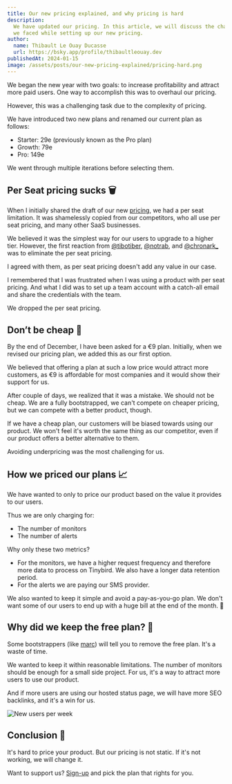 ```yaml
---
title: Our new pricing explained, and why pricing is hard
description:
  We have updated our pricing. In this article, we will discuss the challenges
  we faced while setting up our new pricing.
author:
  name: Thibault Le Ouay Ducasse
  url: https://bsky.app/profile/thibaultleouay.dev
publishedAt: 2024-01-15
image: /assets/posts/our-new-pricing-explained/pricing-hard.png
---
```


We began the new year with two goals: to increase profitability and attract more
paid users. One way to accomplish this was to overhaul our pricing.

However, this was a challenging task due to the complexity of pricing.

We have introduced two new plans and renamed our current plan as follows:

- Starter: 29e (previously known as the Pro plan)
- Growth: 79e
- Pro: 149e

We went through multiple iterations before selecting them.

## Per Seat pricing sucks 🗑️

<Tweet id="1743331642096353369" />

When I initially shared the draft of our new [pricing](/pricing), we had a per
seat limitation. It was shamelessly copied from our competitors, who all use per
seat pricing, and many other SaaS businesses.

We believed it was the simplest way for our users to upgrade to a higher tier.
However, the first reaction from
[@tibotiber](https://www.twitter.com/@tibotiber),
[@notrab](https://www.twitter.com/notrab), and
[@chronark\_](https://www.twitter.com/@chronark_) was to eliminate the per seat
pricing.

I agreed with them, as per seat pricing doesn't add any value in our case.

I remembered that I was frustrated when I was using a product with per seat
pricing. And what I did was to set up a team account with a catch-all email and
share the credentials with the team.

We dropped the per seat pricing.

## Don’t be cheap 🤑

By the end of December, I have been asked for a €9 plan. Initially, when we
revised our pricing plan, we added this as our first option.

We believed that offering a plan at such a low price would attract more
customers, as €9 is affordable for most companies and it would show their
support for us.

After couple of days, we realized that it was a mistake. We should not be cheap.
We are a fully bootstrapped, we can't compete on cheaper pricing, but we can
compete with a better product, though.

If we have a cheap plan, our customers will be biased towards using our product.
We won't feel it's worth the same thing as our competitor, even if our product
offers a better alternative to them.

Avoiding underpricing was the most challenging for us.

## How we priced our plans 📈

We have wanted to only to price our product based on the value it provides to
our users.

Thus we are only charging for:

- The number of monitors
- The number of alerts

Why only these two metrics?

- For the monitors, we have a higher request frequency and therefore more data
  to process on Tinybird. We also have a longer data retention period.
- For the alerts we are paying our SMS provider.

We also wanted to keep it simple and avoid a pay-as-you-go plan. We don't want
some of our users to end up with a huge bill at the end of the month. 💸

## Why did we keep the free plan? 🤔

Some bootstrappers (like
[marc](https://marclou.beehiiv.com/p/ditch-your-free-plan)) will tell you to
remove the free plan. It's a waste of time.

We wanted to keep it within reasonable limitations. The number of monitors
should be enough for a small side project. For us, it's a way to attract more
users to use our product.

And if more users are using our hosted status page, we will have more SEO
backlinks, and it's a win for us.

<Image
  alt="New users per week"
  src="/assets/posts/our-new-pricing-explained/ahref.png"
  width={650}
  height={575}
/>

## Conclusion 🎉

It's hard to price your product. But our pricing is not static. If it's not
working, we will change it.

Want to support us?
[Sign-up](https://www.openstatus.dev/app/sign-up?ref=pricing-blog) and pick the
plan that rights for you.
